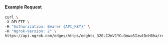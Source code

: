 #### Example Request

```bash
curl \
-X DELETE \
-H "Authorization: Bearer {API_KEY}" \
-H "Ngrok-Version: 2" \
https://api.ngrok.com/edges/https/edghts_32ELI2mV1YCu3mwa5IzwtDcH8ha/routes/edghtsrt_32ELI3Hfg4FnnJZacU3aYaKz7ZY/webhook_verification
```
